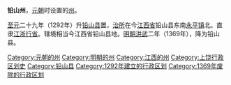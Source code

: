 '''铅山州'''，[[元朝|元朝]]时设置的[[州|州]]。

[[至元_(忽必烈)|至元]]二十九年（1292年）升[[铅山县|铅山县]]置，[[治所|治所]]在今[[江西省|江西省]]铅山县东南[[永平镇_(铅山县)|永平镇]]北。直隶[[江浙行省|江浙行省]]。辖境相当今江西省铅山县地。[[明朝|明朝]][[洪武|洪武]]二年（1369年），降为铅山县。 

{{元朝行政区划|nocat}}
{{江西行政区划小作品}}
{{DEFAULTSORT:Q}}
[[Category:元朝的州|Category:元朝的州]]
[[Category:明朝的州|Category:明朝的州]]
[[Category:江西的州|Category:江西的州]]
[[Category:上饶行政区划史|Category:上饶行政区划史]]
[[Category:铅山县|Category:铅山县]]
[[Category:1292年建立的行政区划|Category:1292年建立的行政区划]]
[[Category:1369年废除的行政区划|Category:1369年废除的行政区划]]